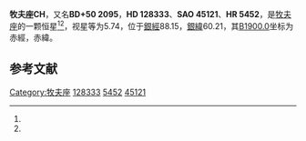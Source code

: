 {{Starbox begin
| name = 牧夫座CH
}}
{{Starbox observe
| epoch = [[J2000.0|J2000.0]]
| constell = [[牧夫座|牧夫座]]<ref name=SIMBAD>{{cite web
 | url=http://simbad.u-strasbg.fr/simbad/sim-id?Ident=HR+5452
 | title =Pulsating variable Star
 | publisher=Centre de Données astronomiques de Strasbourg
 | work=SIMBAD
 | accessdate=2012-07-13}}</ref><ref name=DATA>{{cite web
 | url=http://vizier.u-strasbg.fr/viz-bin/VizieR-5?-out.add=.&-source=5050&-corr=PK=HR&-out.max=9999&HR=5452
 | title=VizieR Detailed Page
 | accessdate=2012-07-13
 | archive-date=2016-03-05
 | archive-url=https://web.archive.org/web/20160305203206/http://vizier.u-strasbg.fr/viz-bin/VizieR-5?-out.add=.&-source=5050&-corr=PK=HR&-out.max=9999&HR=5452
 | dead-url=no
 }}</ref>
| 星官 = 
| ra = {{RA|14|34|39.6}}<ref name=SIMBAD /><ref name=DATA />
| dec = {{DEC|+49|22|6}}<ref name=SIMBAD /><ref name=DATA />
| appmag_v = 5.74<ref name=SIMBAD /><ref name=DATA />
}}
{{Starbox character
| class = M1IIIab<ref name=SIMBAD /><ref name=DATA />
| b-v = 1.56<ref name=SIMBAD /><ref name=DATA />
| u-b = 1.88<ref name=SIMBAD /><ref name=DATA />
| r-i = 0.72E<ref name=SIMBAD /><ref name=DATA />
| variable = 
}}
{{Starbox astrometry
| radial_v = 1.88
| prop_mo_ra = -20
| parallax = 
| p_error = 
}}
{{Starbox catalog
| names =BD+50 2095，[[SAO星表|SAO]] 45121，[[HD星表|HD]] 128333，[[HR星表|HR]] 5452}}
{{Starbox reference |Simbad=HR+5452}}
{{Starbox end}}

'''牧夫座CH'''，又名'''BD+50 2095'''，'''HD 128333'''、'''SAO 45121'''、'''HR 5452'''，是[[牧夫座|牧夫座]]的一颗恒星<ref name=SIMBAD /><ref name=DATA />，视星等为5.74，位于[[銀道座標系|銀經]]88.15，[[銀道座標系|銀緯]]60.21，其[[B1900.0|B1900.0]]坐标为赤經{{RA|14|31|9.8}}，赤緯{{DEC|+49|60.21|15}}。

== 参考文献 ==
{{reflist}}

{{star-stub}}

{{牧夫座恒星}}
[[Category:牧夫座|Category:牧夫座]]
[[Category:HD和HDE天體|128333]]
[[Category:HR天體|5452]]
[[Category:SAO天體|45121]]